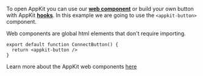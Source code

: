 To open AppKit you can use our [**web component**](/appkit/next/core/components) or build your own button with AppKit [**hooks**](/appkit/next/core/hooks#useAppKit).
In this example we are going to use the `<appkit-button>` component.

Web components are global html elements that don't require importing.

```tsx
export default function ConnectButton() {
  return <appkit-button />
}
```

Learn more about the AppKit web components [here](/appkit/next/core/components)
